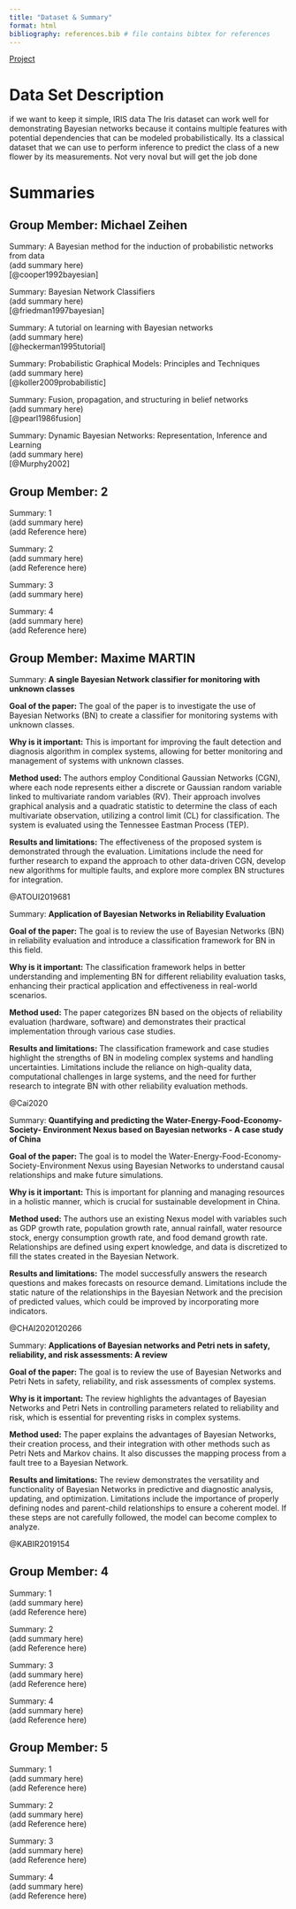 ```yaml
---
title: "Dataset & Summary"
format: html
bibliography: references.bib # file contains bibtex for references
---
```


[Project](index.html) <br>

# Data Set Description

if we want to keep it simple, IRIS data The Iris dataset can work well for demonstrating Bayesian networks because it contains multiple features with potential dependencies that can be modeled probabilistically. Its a classical dataset that we can use to perform inference to predict the class of a new flower by its measurements. Not very noval but will get the job done

# Summaries

## Group Member: Michael Zeihen<br>

Summary: A Bayesian method for the induction of probabilistic networks from data<br> (add summary here) <br> [@cooper1992bayesian]<br>

Summary: Bayesian Network Classifiers<br> (add summary here) <br> [@friedman1997bayesian]<br>

Summary: A tutorial on learning with Bayesian networks<br> (add summary here) <br> [@heckerman1995tutorial]<br>

Summary: Probabilistic Graphical Models: Principles and Techniques<br> (add summary here) <br> [@koller2009probabilistic]<br>

Summary: Fusion, propagation, and structuring in belief networks <br> (add summary here) <br> [@pearl1986fusion]<br>

Summary: Dynamic Bayesian Networks: Representation, Inference and Learning<br> (add summary here) <br> [@Murphy2002]<br>

## Group Member: 2 <br>

Summary: 1<br> (add summary here) <br> (add Reference here) <br>

Summary: 2<br> (add summary here) <br> (add Reference here) <br>

Summary: 3<br> (add summary here) <br>

Summary: 4<br> (add summary here) <br> (add Reference here) <br>

## Group Member: Maxime MARTIN <br>

Summary: **A single Bayesian Network classifier for monitoring with unknown classes**<br>

**Goal of the paper:** The goal of the paper is to investigate the use of Bayesian Networks (BN) to create a classifier for monitoring systems with unknown classes.

**Why is it important:** This is important for improving the fault detection and diagnosis algorithm in complex systems, allowing for better monitoring and management of systems with unknown classes.

**Method used:** The authors employ Conditional Gaussian Networks (CGN), where each node represents either a discrete or Gaussian random variable linked to multivariate random variables (RV). Their approach involves graphical analysis and a quadratic statistic to determine the class of each multivariate observation, utilizing a control limit (CL) for classification. The system is evaluated using the Tennessee Eastman Process (TEP).

**Results and limitations:** The effectiveness of the proposed system is demonstrated through the evaluation. Limitations include the need for further research to expand the approach to other data-driven CGN, develop new algorithms for multiple faults, and explore more complex BN structures for integration. <br>

@ATOUI2019681 <br>

Summary: **Application of Bayesian Networks in Reliability Evaluation**<br>

**Goal of the paper:** The goal is to review the use of Bayesian Networks (BN) in reliability evaluation and introduce a classification framework for BN in this field.

**Why is it important:** The classification framework helps in better understanding and implementing BN for different reliability evaluation tasks, enhancing their practical application and effectiveness in real-world scenarios.

**Method used:** The paper categorizes BN based on the objects of reliability evaluation (hardware, software) and demonstrates their practical implementation through various case studies.

**Results and limitations:** The classification framework and case studies highlight the strengths of BN in modeling complex systems and handling uncertainties. Limitations include the reliance on high-quality data, computational challenges in large systems, and the need for further research to integrate BN with other reliability evaluation methods. <br>

@Cai2020 <br>

Summary: **Quantifying and predicting the Water-Energy-Food-Economy-Society- Environment Nexus based on Bayesian networks - A case study of China**<br>

**Goal of the paper:** The goal is to model the Water-Energy-Food-Economy-Society-Environment Nexus using Bayesian Networks to understand causal relationships and make future simulations.

**Why is it important:** This is important for planning and managing resources in a holistic manner, which is crucial for sustainable development in China.

**Method used:** The authors use an existing Nexus model with variables such as GDP growth rate, population growth rate, annual rainfall, water resource stock, energy consumption growth rate, and food demand growth rate. Relationships are defined using expert knowledge, and data is discretized to fill the states created in the Bayesian Network.

**Results and limitations:** The model successfully answers the research questions and makes forecasts on resource demand. Limitations include the static nature of the relationships in the Bayesian Network and the precision of predicted values, which could be improved by incorporating more indicators. <br>

@CHAI2020120266 <br>

Summary: **Applications of Bayesian networks and Petri nets in safety, reliability, and risk assessments: A review**<br>

**Goal of the paper:** The goal is to review the use of Bayesian Networks and Petri Nets in safety, reliability, and risk assessments of complex systems.

**Why is it important:** The review highlights the advantages of Bayesian Networks and Petri Nets in controlling parameters related to reliability and risk, which is essential for preventing risks in complex systems.

**Method used:** The paper explains the advantages of Bayesian Networks, their creation process, and their integration with other methods such as Petri Nets and Markov chains. It also discusses the mapping process from a fault tree to a Bayesian Network.

**Results and limitations:** The review demonstrates the versatility and functionality of Bayesian Networks in predictive and diagnostic analysis, updating, and optimization. Limitations include the importance of properly defining nodes and parent-child relationships to ensure a coherent model. If these steps are not carefully followed, the model can become complex to analyze. <br>

@KABIR2019154 <br>

## Group Member: 4 <br>

Summary: 1<br> (add summary here) <br> (add Reference here) <br>

Summary: 2<br> (add summary here) <br> (add Reference here) <br>

Summary: 3<br> (add summary here) <br> (add Reference here) <br>

Summary: 4<br> (add summary here) <br> (add Reference here) <br>

## Group Member: 5 <br>

Summary: 1<br> (add summary here) <br> (add Reference here) <br>

Summary: 2<br> (add summary here) <br> (add Reference here) <br>

Summary: 3<br> (add summary here) <br> (add Reference here) <br>

Summary: 4<br> (add summary here) <br> (add Reference here) <br>

